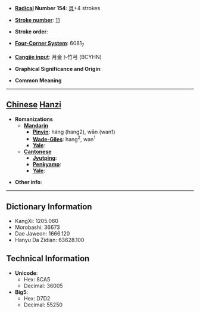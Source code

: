 * '''[[Wiktionary:Chinese radical index| Radical]] Number 154''': [[Wiktionary:Chinese radical index 貝|貝]]+4 strokes

* '''[[Wiktionary:Chinese total strokes index|Stroke number]]''': [[Wiktionary:Chinese total strokes index 11|11]]

* '''Stroke order''': 

* '''[[Wiktionary:Chinese four corner index|Four-Corner System]]''': 6081<sub>7</sub>

* '''[[Wiktionary:Chinese Cangjie index|Cangjie input]]''': 月金卜竹弓 (BCYHN)

* '''Graphical Significance and Origin''': 

* '''Common Meaning'''

----

== [[Chinese]] [[Hanzi]] ==

* '''Romanizations'''
** '''[[Mandarin]]'''
*** '''[[Pinyin]]''': háng (hang2), wān (wan1)
*** '''[[Wade-Giles]]''': hang<sup>2</sup>, wan<sup>1</sup>
*** '''[[Yale]]''': 
** '''[[Cantonese]]'''
*** '''[[Jyutping]]''':
*** '''[[Penkyamp]]''': 
*** '''[[Yale]]''': 

* '''Other info''': 

----

== Dictionary Information ==

* KangXi: 1205.060
* Morobashi: 36673
* Dae Jaweon: 1666.120
* Hanyu Da Zidian: 63628.100

== Technical Information ==

* '''Unicode''':
** Hex: 8CA5
** Decimal: 36005
* '''Big5''':
** Hex: D7D2
** Decimal: 55250